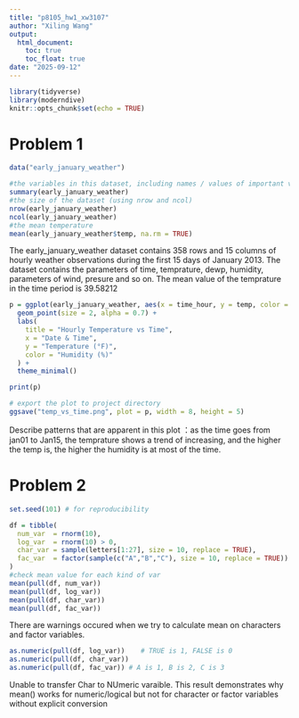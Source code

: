 ```yaml
---
title: "p8105_hw1_xw3107"
author: "Xiling Wang"
output:
  html_document:
    toc: true
    toc_float: true
date: "2025-09-12"
---
```


```r
library(tidyverse)
library(moderndive)
knitr::opts_chunk$set(echo = TRUE)

```

# Problem 1 
```r
data("early_january_weather")

#the variables in this dataset, including names / values of important variables
summary(early_january_weather)
#the size of the dataset (using nrow and ncol)
nrow(early_january_weather)
ncol(early_january_weather)
#the mean temperature
mean(early_january_weather$temp, na.rm = TRUE)
```
The early_january_weather dataset contains 358 rows and 15 columns of hourly weather observations  during the first 15 days of January 2013. The dataset contains the parameters of time, temprature, dewp, humidity, parameters of wind, presure and so on. The mean value of the temprature in the time period is 39.58212 
 
```r

p = ggplot(early_january_weather, aes(x = time_hour, y = temp, color = humid)) +
  geom_point(size = 2, alpha = 0.7) +
  labs(
    title = "Hourly Temperature vs Time",
    x = "Date & Time",
    y = "Temperature (°F)",
    color = "Humidity (%)"
  ) +
  theme_minimal()

print(p)

# export the plot to project directory
ggsave("temp_vs_time.png", plot = p, width = 8, height = 5)
```
Describe patterns that are apparent in this plot
：as the time goes from jan01 to Jan15, the temprature shows a trend of increasing, and the higher the temp is, the higher the humidity is at most of the time.


# Problem 2

```r
set.seed(101) # for reproducibility

df = tibble(
  num_var  = rnorm(10),
  log_var  = rnorm(10) > 0,
  char_var = sample(letters[1:27], size = 10, replace = TRUE),
  fac_var  = factor(sample(c("A","B","C"), size = 10, replace = TRUE))
)
#check mean value for each kind of var
mean(pull(df, num_var))
mean(pull(df, log_var))
mean(pull(df, char_var))
mean(pull(df, fac_var))
```
There are warnings occured when we try to calculate mean on characters and factor variables.
```r
as.numeric(pull(df, log_var))    # TRUE is 1, FALSE is 0
as.numeric(pull(df, char_var))  
as.numeric(pull(df, fac_var)) # A is 1, B is 2, C is 3
```
Unable to transfer Char to NUmeric varaible.
This result demonstrates why mean() works for numeric/logical but not for character or factor variables without explicit conversion


